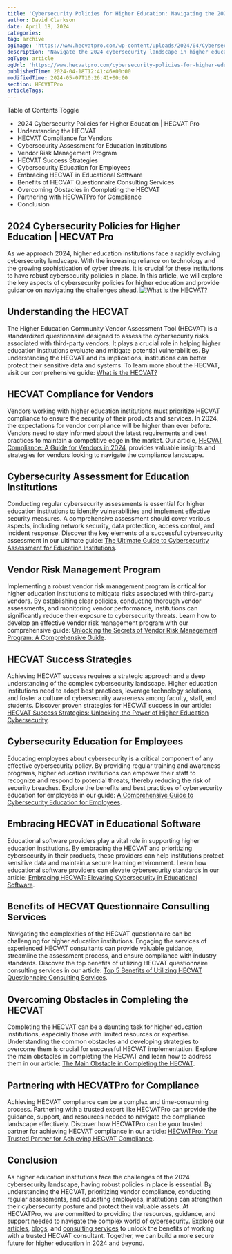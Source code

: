 ```yaml
---
title: 'Cybersecurity Policies for Higher Education: Navigating the 2024 Landscape'
author: David Clarkson
date: April 18, 2024
categories: 
tag: archive
ogImage: 'https://www.hecvatpro.com/wp-content/uploads/2024/04/Cybersecurity-Policies-for-Higher-Education_-Navigating-the-2024-Landscape-1024x536.jpg'
description: 'Navigate the 2024 cybersecurity landscape in higher education. Secure your institution now! Get expert insights.'
ogType: article
ogUrl: 'https://www.hecvatpro.com/cybersecurity-policies-for-higher-education-navigating-the-2024-landscape/'
publishedTime: 2024-04-18T12:41:46+00:00
modifiedTime: 2024-05-07T10:26:41+00:00
section: HECVATPro
articleTags: 
---
```


Table of Contents
Toggle
  * 2024 Cybersecurity Policies for Higher Education | HECVAT Pro
  * Understanding the HECVAT
  * HECVAT Compliance for Vendors
  * Cybersecurity Assessment for Education Institutions
  * Vendor Risk Management Program
  * HECVAT Success Strategies
  * Cybersecurity Education for Employees
  * Embracing HECVAT in Educational Software
  * Benefits of HECVAT Questionnaire Consulting Services
  * Overcoming Obstacles in Completing the HECVAT
  * Partnering with HECVATPro for Compliance
  * Conclusion
## 2024 Cybersecurity Policies for Higher Education | HECVAT Pro
As we approach 2024, higher education institutions face a rapidly evolving cybersecurity landscape. With the increasing reliance on technology and the growing sophistication of cyber threats, it is crucial for these institutions to have robust cybersecurity policies in place. In this article, we will explore the key aspects of cybersecurity policies for higher education and provide guidance on navigating the challenges ahead.
[![What is the HECVAT?](https://www.hecvatpro.com/wp-content/uploads/2023/11/customers2x_a248a790b7.png)](https://www.hecvatpro.com/what-is-the-hecvat/)
## Understanding the HECVAT
The Higher Education Community Vendor Assessment Tool (HECVAT) is a standardized questionnaire designed to assess the cybersecurity risks associated with third-party vendors. It plays a crucial role in helping higher education institutions evaluate and mitigate potential vulnerabilities. By understanding the HECVAT and its implications, institutions can better protect their sensitive data and systems.
To learn more about the HECVAT, visit our comprehensive guide: [What is the HECVAT?](https://www.hecvatpro.com/what-is-the-hecvat/)
## HECVAT Compliance for Vendors
Vendors working with higher education institutions must prioritize HECVAT compliance to ensure the security of their products and services. In 2024, the expectations for vendor compliance will be higher than ever before. Vendors need to stay informed about the latest requirements and best practices to maintain a competitive edge in the market.
Our article, [HECVAT Compliance: A Guide for Vendors in 2024](https://www.hecvatpro.com/hecvat-compliance-a-guide-for-vendors-in-2024/), provides valuable insights and strategies for vendors looking to navigate the compliance landscape.
## Cybersecurity Assessment for Education Institutions
Conducting regular cybersecurity assessments is essential for higher education institutions to identify vulnerabilities and implement effective security measures. A comprehensive assessment should cover various aspects, including network security, data protection, access control, and incident response.
Discover the key elements of a successful cybersecurity assessment in our ultimate guide: [The Ultimate Guide to Cybersecurity Assessment for Education Institutions](https://www.hecvatpro.com/the-ultimate-guide-to-cybersecurity-assessment-for-education-institutions/).
## Vendor Risk Management Program
Implementing a robust vendor risk management program is critical for higher education institutions to mitigate risks associated with third-party vendors. By establishing clear policies, conducting thorough vendor assessments, and monitoring vendor performance, institutions can significantly reduce their exposure to cybersecurity threats.
Learn how to develop an effective vendor risk management program with our comprehensive guide: [Unlocking the Secrets of Vendor Risk Management Program: A Comprehensive Guide](https://www.hecvatpro.com/unlocking-the-secrets-of-vendor-risk-management-program-a-comprehensive-guide/).
## HECVAT Success Strategies
Achieving HECVAT success requires a strategic approach and a deep understanding of the complex cybersecurity landscape. Higher education institutions need to adopt best practices, leverage technology solutions, and foster a culture of cybersecurity awareness among faculty, staff, and students.
Discover proven strategies for HECVAT success in our article: [HECVAT Success Strategies: Unlocking the Power of Higher Education Cybersecurity](https://www.hecvatpro.com/hecvat-success-strategies-unlocking-the-power-of-higher-education-cybersecurity/).
## Cybersecurity Education for Employees
Educating employees about cybersecurity is a critical component of any effective cybersecurity policy. By providing regular training and awareness programs, higher education institutions can empower their staff to recognize and respond to potential threats, thereby reducing the risk of security breaches.
Explore the benefits and best practices of cybersecurity education for employees in our guide: [A Comprehensive Guide to Cybersecurity Education for Employees](https://www.hecvatpro.com/a-comprehensive-guide-to-cybersecurity-education-for-employees/).
## Embracing HECVAT in Educational Software
Educational software providers play a vital role in supporting higher education institutions. By embracing the HECVAT and prioritizing cybersecurity in their products, these providers can help institutions protect sensitive data and maintain a secure learning environment.
Learn how educational software providers can elevate cybersecurity standards in our article: [Embracing HECVAT: Elevating Cybersecurity in Educational Software](https://www.hecvatpro.com/embracing-hecvat-elevating-cybersecurity-in-educational-software/).
## Benefits of HECVAT Questionnaire Consulting Services
Navigating the complexities of the HECVAT questionnaire can be challenging for higher education institutions. Engaging the services of experienced HECVAT consultants can provide valuable guidance, streamline the assessment process, and ensure compliance with industry standards.
Discover the top benefits of utilizing HECVAT questionnaire consulting services in our article: [Top 5 Benefits of Utilizing HECVAT Questionnaire Consulting Services](https://www.hecvatpro.com/top-5-benefits-of-utilizing-hecvat-questionnaire-consulting-services/).
## Overcoming Obstacles in Completing the HECVAT
Completing the HECVAT can be a daunting task for higher education institutions, especially those with limited resources or expertise. Understanding the common obstacles and developing strategies to overcome them is crucial for successful HECVAT implementation.
Explore the main obstacles in completing the HECVAT and learn how to address them in our article: [The Main Obstacle in Completing the HECVAT](https://www.hecvatpro.com/the-main-obstacle-in-completing-the-hecvat/).
## Partnering with HECVATPro for Compliance
Achieving HECVAT compliance can be a complex and time-consuming process. Partnering with a trusted expert like HECVATPro can provide the guidance, support, and resources needed to navigate the compliance landscape effectively.
Discover how HECVATPro can be your trusted partner for achieving HECVAT compliance in our article: [HECVATPro: Your Trusted Partner for Achieving HECVAT Compliance](https://www.hecvatpro.com/hecvat-pro-your-trusted-partner-for-achieving-hecvat-compliance/).
## Conclusion
As higher education institutions face the challenges of the 2024 cybersecurity landscape, having robust policies in place is essential. By understanding the HECVAT, prioritizing vendor compliance, conducting regular assessments, and educating employees, institutions can strengthen their cybersecurity posture and protect their valuable assets.
At HECVATPro, we are committed to providing the resources, guidance, and support needed to navigate the complex world of cybersecurity. Explore our [articles](https://www.hecvatpro.com/articles/), [blogs](https://www.hecvatpro.com/blog/), and [consulting services](https://www.hecvatpro.com/service/free-consultation/) to unlock the benefits of working with a trusted HECVAT consultant.
Together, we can build a more secure future for higher education in 2024 and beyond.